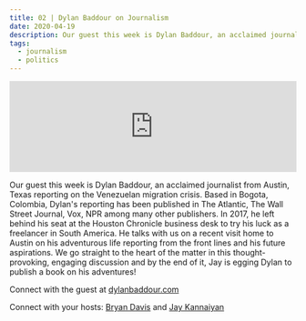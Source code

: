 ```yaml
---
title: 02 | Dylan Baddour on Journalism
date: 2020-04-19
description: Our guest this week is Dylan Baddour, an acclaimed journalist from Austin, Texas reporting on the Venezuelan migration crisis.
tags:
  - journalism
  - politics
---
```


<iframe src="https://anchor.fm/heart-of-the-matter/embed/episodes/02--Dylan-Baddour-on-Journalism-ed07sq/a-a1vp36f" height="160px" width="100%" frameborder="0" scrolling="no"></iframe>


Our guest this week is Dylan Baddour, an acclaimed journalist from Austin, Texas reporting on the Venezuelan migration crisis. Based in Bogota, Colombia, Dylan's reporting has been published in The Atlantic, The Wall Street Journal, Vox, NPR among many other publishers. In 2017, he left behind his seat at the Houston Chronicle business desk to try his luck as a freelancer in South America. He talks with us on a recent visit home to Austin on his adventurous life reporting from the front lines and his future aspirations. We go straight to the heart of the matter in this thought-provoking, engaging discussion and by the end of it, Jay is egging Dylan to publish a book on his adventures!

Connect with the guest at [dylanbaddour.com](https://dylanbaddour.com)

Connect with your hosts: [Bryan Davis](https://www.linkedin.com/in/bryangilbertdavis/) and [Jay Kannaiyan](https://jaykannaiyan.com)